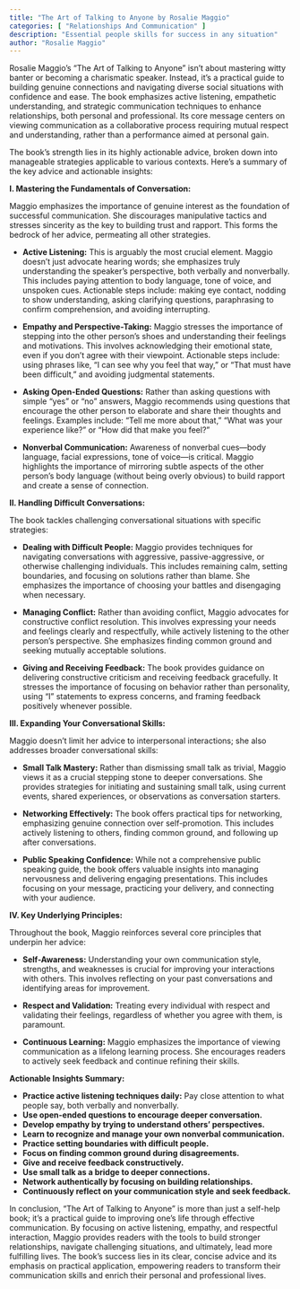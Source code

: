 ```yaml
---
title: "The Art of Talking to Anyone by Rosalie Maggio"
categories: [ "Relationships And Communication" ]
description: "Essential people skills for success in any situation"
author: "Rosalie Maggio"
---
```

Rosalie Maggio's "The Art of Talking to Anyone" isn't about mastering witty banter or becoming a charismatic speaker. Instead, it's a practical guide to building genuine connections and navigating diverse social situations with confidence and ease. The book emphasizes active listening, empathetic understanding, and strategic communication techniques to enhance relationships, both personal and professional.  Its core message centers on viewing communication as a collaborative process requiring mutual respect and understanding, rather than a performance aimed at personal gain.

The book's strength lies in its highly actionable advice, broken down into manageable strategies applicable to various contexts.  Here’s a summary of the key advice and actionable insights:

**I. Mastering the Fundamentals of Conversation:**

Maggio emphasizes the importance of genuine interest as the foundation of successful communication.  She discourages manipulative tactics and stresses sincerity as the key to building trust and rapport.  This forms the bedrock of her advice, permeating all other strategies.

* **Active Listening:** This is arguably the most crucial element.  Maggio doesn't just advocate hearing words; she emphasizes truly understanding the speaker's perspective, both verbally and nonverbally. This includes paying attention to body language, tone of voice, and unspoken cues.  Actionable steps include:  making eye contact, nodding to show understanding, asking clarifying questions, paraphrasing to confirm comprehension, and avoiding interrupting.

* **Empathy and Perspective-Taking:**  Maggio stresses the importance of stepping into the other person's shoes and understanding their feelings and motivations. This involves acknowledging their emotional state, even if you don't agree with their viewpoint.  Actionable steps include: using phrases like, "I can see why you feel that way," or "That must have been difficult," and avoiding judgmental statements.

* **Asking Open-Ended Questions:**  Rather than asking questions with simple "yes" or "no" answers, Maggio recommends using questions that encourage the other person to elaborate and share their thoughts and feelings.  Examples include: "Tell me more about that," "What was your experience like?" or "How did that make you feel?"

* **Nonverbal Communication:**  Awareness of nonverbal cues—body language, facial expressions, tone of voice—is critical.  Maggio highlights the importance of mirroring subtle aspects of the other person's body language (without being overly obvious) to build rapport and create a sense of connection.

**II.  Handling Difficult Conversations:**

The book tackles challenging conversational situations with specific strategies:

* **Dealing with Difficult People:** Maggio provides techniques for navigating conversations with aggressive, passive-aggressive, or otherwise challenging individuals. This includes remaining calm, setting boundaries, and focusing on solutions rather than blame.  She emphasizes the importance of choosing your battles and disengaging when necessary.

* **Managing Conflict:**  Rather than avoiding conflict, Maggio advocates for constructive conflict resolution. This involves expressing your needs and feelings clearly and respectfully, while actively listening to the other person's perspective.  She emphasizes finding common ground and seeking mutually acceptable solutions.

* **Giving and Receiving Feedback:**  The book provides guidance on delivering constructive criticism and receiving feedback gracefully.  It stresses the importance of focusing on behavior rather than personality, using "I" statements to express concerns, and framing feedback positively whenever possible.

**III.  Expanding Your Conversational Skills:**

Maggio doesn't limit her advice to interpersonal interactions; she also addresses broader conversational skills:

* **Small Talk Mastery:**  Rather than dismissing small talk as trivial, Maggio views it as a crucial stepping stone to deeper conversations.  She provides strategies for initiating and sustaining small talk, using current events, shared experiences, or observations as conversation starters.

* **Networking Effectively:**  The book offers practical tips for networking, emphasizing genuine connection over self-promotion.  This includes actively listening to others, finding common ground, and following up after conversations.

* **Public Speaking Confidence:**  While not a comprehensive public speaking guide, the book offers valuable insights into managing nervousness and delivering engaging presentations. This includes focusing on your message, practicing your delivery, and connecting with your audience.


**IV.  Key Underlying Principles:**

Throughout the book, Maggio reinforces several core principles that underpin her advice:

* **Self-Awareness:** Understanding your own communication style, strengths, and weaknesses is crucial for improving your interactions with others.  This involves reflecting on your past conversations and identifying areas for improvement.

* **Respect and Validation:** Treating every individual with respect and validating their feelings, regardless of whether you agree with them, is paramount.

* **Continuous Learning:**  Maggio emphasizes the importance of viewing communication as a lifelong learning process.  She encourages readers to actively seek feedback and continue refining their skills.


**Actionable Insights Summary:**

* **Practice active listening techniques daily:** Pay close attention to what people say, both verbally and nonverbally.
* **Use open-ended questions to encourage deeper conversation.**
* **Develop empathy by trying to understand others' perspectives.**
* **Learn to recognize and manage your own nonverbal communication.**
* **Practice setting boundaries with difficult people.**
* **Focus on finding common ground during disagreements.**
* **Give and receive feedback constructively.**
* **Use small talk as a bridge to deeper connections.**
* **Network authentically by focusing on building relationships.**
* **Continuously reflect on your communication style and seek feedback.**


In conclusion, "The Art of Talking to Anyone" is more than just a self-help book; it's a practical guide to improving one's life through effective communication.  By focusing on active listening, empathy, and respectful interaction, Maggio provides readers with the tools to build stronger relationships, navigate challenging situations, and ultimately, lead more fulfilling lives. The book's success lies in its clear, concise advice and its emphasis on practical application, empowering readers to transform their communication skills and enrich their personal and professional lives.

